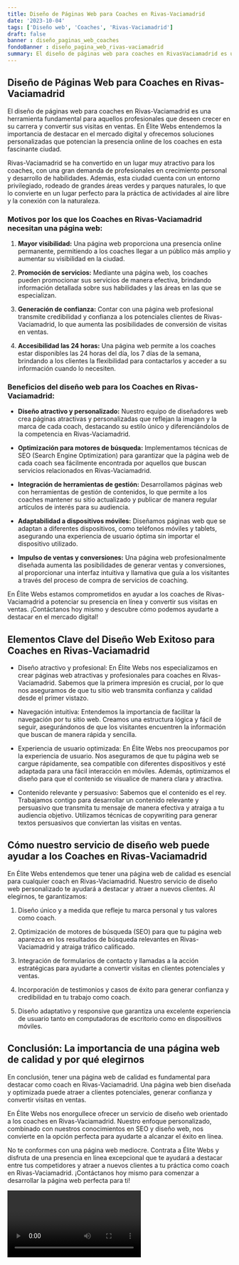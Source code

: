 ```yaml
---
title: Diseño de Páginas Web para Coaches en Rivas-Vaciamadrid
date: '2023-10-04'
tags: ['Diseño web', 'Coaches', 'Rivas-Vaciamadrid']
draft: false
banner : diseño_paginas_web_coaches
fondoBanner : diseño_pagina_web_rivas-vaciamadrid
summary: El diseño de páginas web para coaches en RivasVaciamadrid es una herramienta fundamental para aquellos profesionales que deseen crecer en su carrera y convertir sus visitas en ventas. En Élite Webs entendemos la importancia de destacar en el mercado digital y ofrecemos soluciones personalizadas que potencian la presencia online de los coaches en esta fascinante ciudad.
---
```


## Diseño de Páginas Web para Coaches en Rivas-Vaciamadrid

El diseño de páginas web para coaches en Rivas-Vaciamadrid es una herramienta fundamental para aquellos profesionales que deseen crecer en su carrera y convertir sus visitas en ventas. En Élite Webs entendemos la importancia de destacar en el mercado digital y ofrecemos soluciones personalizadas que potencian la presencia online de los coaches en esta fascinante ciudad.

Rivas-Vaciamadrid se ha convertido en un lugar muy atractivo para los coaches, con una gran demanda de profesionales en crecimiento personal y desarrollo de habilidades. Además, esta ciudad cuenta con un entorno privilegiado, rodeado de grandes áreas verdes y parques naturales, lo que lo convierte en un lugar perfecto para la práctica de actividades al aire libre y la conexión con la naturaleza.

### Motivos por los que los Coaches en Rivas-Vaciamadrid necesitan una página web:

1. **Mayor visibilidad:** Una página web proporciona una presencia online permanente, permitiendo a los coaches llegar a un público más amplio y aumentar su visibilidad en la ciudad.

2. **Promoción de servicios:** Mediante una página web, los coaches pueden promocionar sus servicios de manera efectiva, brindando información detallada sobre sus habilidades y las áreas en las que se especializan.

3. **Generación de confianza:** Contar con una página web profesional transmite credibilidad y confianza a los potenciales clientes de Rivas-Vaciamadrid, lo que aumenta las posibilidades de conversión de visitas en ventas.

4. **Accesibilidad las 24 horas:** Una página web permite a los coaches estar disponibles las 24 horas del día, los 7 días de la semana, brindando a los clientes la flexibilidad para contactarlos y acceder a su información cuando lo necesiten.

### Beneficios del diseño web para los Coaches en Rivas-Vaciamadrid:

- **Diseño atractivo y personalizado:** Nuestro equipo de diseñadores web crea páginas atractivas y personalizadas que reflejan la imagen y la marca de cada coach, destacando su estilo único y diferenciándolos de la competencia en Rivas-Vaciamadrid.

- **Optimización para motores de búsqueda:** Implementamos técnicas de SEO (Search Engine Optimization) para garantizar que la página web de cada coach sea fácilmente encontrada por aquellos que buscan servicios relacionados en Rivas-Vaciamadrid.

- **Integración de herramientas de gestión:** Desarrollamos páginas web con herramientas de gestión de contenidos, lo que permite a los coaches mantener su sitio actualizado y publicar de manera regular artículos de interés para su audiencia.

- **Adaptabilidad a dispositivos móviles:** Diseñamos páginas web que se adaptan a diferentes dispositivos, como teléfonos móviles y tablets, asegurando una experiencia de usuario óptima sin importar el dispositivo utilizado.

- **Impulso de ventas y conversiones:** Una página web profesionalmente diseñada aumenta las posibilidades de generar ventas y conversiones, al proporcionar una interfaz intuitiva y llamativa que guía a los visitantes a través del proceso de compra de servicios de coaching.

En Élite Webs estamos comprometidos en ayudar a los coaches de Rivas-Vaciamadrid a potenciar su presencia en línea y convertir sus visitas en ventas. ¡Contáctanos hoy mismo y descubre cómo podemos ayudarte a destacar en el mercado digital!

<GifSeo />

<Cta />

## Elementos Clave del Diseño Web Exitoso para Coaches en Rivas-Vaciamadrid

- Diseño atractivo y profesional: En Élite Webs nos especializamos en crear páginas web atractivas y profesionales para coaches en Rivas-Vaciamadrid. Sabemos que la primera impresión es crucial, por lo que nos aseguramos de que tu sitio web transmita confianza y calidad desde el primer vistazo.

- Navegación intuitiva: Entendemos la importancia de facilitar la navegación por tu sitio web. Creamos una estructura lógica y fácil de seguir, asegurándonos de que los visitantes encuentren la información que buscan de manera rápida y sencilla.

- Experiencia de usuario optimizada: En Élite Webs nos preocupamos por la experiencia de usuario. Nos aseguramos de que tu página web se cargue rápidamente, sea compatible con diferentes dispositivos y esté adaptada para una fácil interacción en móviles. Además, optimizamos el diseño para que el contenido se visualice de manera clara y atractiva.

- Contenido relevante y persuasivo: Sabemos que el contenido es el rey. Trabajamos contigo para desarrollar un contenido relevante y persuasivo que transmita tu mensaje de manera efectiva y atraiga a tu audiencia objetivo. Utilizamos técnicas de copywriting para generar textos persuasivos que conviertan las visitas en ventas.

## Cómo nuestro servicio de diseño web puede ayudar a los Coaches en Rivas-Vaciamadrid

En Élite Webs entendemos que tener una página web de calidad es esencial para cualquier coach en Rivas-Vaciamadrid. Nuestro servicio de diseño web personalizado te ayudará a destacar y atraer a nuevos clientes. Al elegirnos, te garantizamos:

1. Diseño único y a medida que refleje tu marca personal y tus valores como coach.

2. Optimización de motores de búsqueda (SEO) para que tu página web aparezca en los resultados de búsqueda relevantes en Rivas-Vaciamadrid y atraiga tráfico calificado.

3. Integración de formularios de contacto y llamadas a la acción estratégicas para ayudarte a convertir visitas en clientes potenciales y ventas.

4. Incorporación de testimonios y casos de éxito para generar confianza y credibilidad en tu trabajo como coach.

5. Diseño adaptativo y responsive que garantiza una excelente experiencia de usuario tanto en computadoras de escritorio como en dispositivos móviles.

## Conclusión: La importancia de una página web de calidad y por qué elegirnos

En conclusión, tener una página web de calidad es fundamental para destacar como coach en Rivas-Vaciamadrid. Una página web bien diseñada y optimizada puede atraer a clientes potenciales, generar confianza y convertir visitas en ventas.

En Élite Webs nos enorgullece ofrecer un servicio de diseño web orientado a los coaches en Rivas-Vaciamadrid. Nuestro enfoque personalizado, combinado con nuestros conocimientos en SEO y diseño web, nos convierte en la opción perfecta para ayudarte a alcanzar el éxito en línea.

No te conformes con una página web mediocre. Contrata a Élite Webs y disfruta de una presencia en línea excepcional que te ayudará a destacar entre tus competidores y atraer a nuevos clientes a tu práctica como coach en Rivas-Vaciamadrid. ¡Contáctanos hoy mismo para comenzar a desarrollar la página web perfecta para ti!

<Video />

<CtaBot job='Coaches' city='Rivas-Vaciamadrid'/>

<Gmaps query='Rivas-Vaciamadrid+españa+maps' />